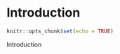 <link rel="stylesheet" type="text/css" href="style.css">
<script type="text/javascript" async
  src="https://cdn.mathjax.org/mathjax/latest/MathJax.js?config=TeX-MML-AM_CHTML">
</script>

# Introduction

```r
knitr::opts_chunk$set(echo = TRUE)
```

Introduction